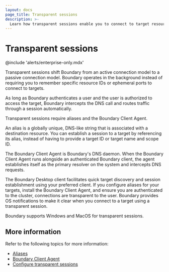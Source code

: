 ```yaml
---
layout: docs
page_title: Transparent sessions
description: >-
  Learn how transparent sessions enable you to connect to target resources without entering resource IDs or port numbers.
---
```


# Transparent sessions

@include 'alerts/enterprise-only.mdx'

Transparent sessions shift Boundary from an active connection model to a passive connection model. Boundary operates in the background instead of requiring you to remember specific resource IDs or ephemeral ports to connect to targets.

As long as Boundary authenticates a user and the user is authorized to access the target, Boundary intercepts the DNS call and routes traffic through a session automatically.

Transparent sessions require aliases and the Boundary Client Agent.

An alias is a globally unique, DNS-like string that is associated with a destination resource. You can establish a session to a target by referencing its alias, instead of having to provide a target ID or target name and scope ID.

The Boundary Client Agent is Boundary's DNS daemon.
When the Boundary Client Agent runs alongside an authenticated Boundary client, the agent establishes itself as the primary resolver on the system and intercepts DNS requests.

The Boundary Desktop client facilitates quick target discovery and session establishment using your preferred client. If you configure aliases for your targets, install the Boundary Client Agent, and ensure you are authenticated to the cluster, connections are transparent to the user. Boundary provides OS notifications to make it clear when you connect to a target using a transparent session.

Boundary supports Windows and MacOS for transparent sessions.

## More information

Refer to the following topics for more information:

- [Aliases](/boundary/docs/concepts/aliases)
- [Boundary Client Agent](/boundary/docs/client-agent)
- [Configure transparent sessions](/boundary/docs/targets/configuration/configure-transparent-sessions)
